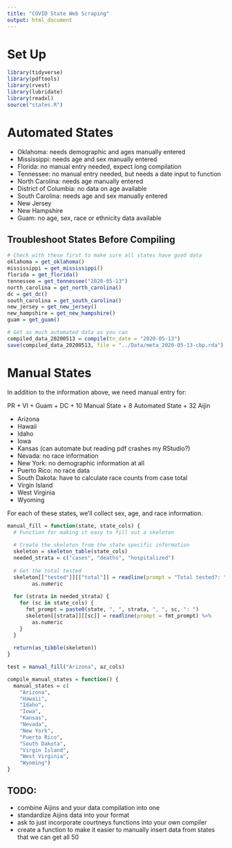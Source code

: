 ```yaml
---
title: "COVID State Web Scraping"
output: html_document
---
```


# Set Up

```r
library(tidyverse)
library(pdftools)
library(rvest)
library(lubridate)
library(readxl)
source("states.R")
```

# Automated States

- Oklahoma: needs demographic and ages manually entered
- Mississippi: needs age and sex manually entered
- Florida: no manual entry needed, expect long compilation
- Tennessee: no manual entry needed, but needs a date input to function
- North Carolina: needs age manually entered
- District of Columbia: no data on age available
- South Carolina: needs age and sex manually entered
- New Jersey
- New Hampshire
- Guam: no age, sex, race or ethnicity data available

## Troubleshoot States Before Compiling

```r
# Check with these first to make sure all states have good data
oklahoma = get_oklahoma()
mississippi = get_mississippi()
florida = get_florida()
tennessee = get_tennessee("2020-05-13")
north_carolina = get_north_carolina()
dc = get_dc()
south_carolina = get_south_carolina()
new_jersey = get_new_jersey()
new_hampshire = get_new_hampshire()
guam = get_guam()
```

```r
# Get as much automated data as you can
compiled_data_20200513 = compile(tn_date = "2020-05-13")
save(compiled_data_20200513, file = "../Data/meta_2020-05-13-cbp.rda")
```



# Manual States

In addition to the information above, we need manual entry for:

PR + VI + Guam + DC + 10 Manual State + 8 Automated State + 32 Aijin

- Arizona
- Hawaii
- Idaho
- Iowa
- Kansas (can automate but reading pdf crashes my RStudio?)
- Nevada: no race information
- New York: no demographic information at all
- Puerto Rico: no race data
- South Dakota: have to calculate race counts from case total
- Virgin Island
- West Virginia
- Wyoming

For each of these states, we'll collect sex, age, and race information.

```r


manual_fill = function(state, state_cols) {
  # Function for making it easy to fill out a skeleton
  
  # Create the skeleton from the state specific information
  skeleton = skeleton_table(state_cols)
  needed_strata = c("cases", "deaths", "hospitalized")
  
  # Get the total tested
  skeleton[["tested"]][["total"]] = readline(prompt = "Total tested?: ") %>% 
        as.numeric
  
  for (strata in needed_strata) {
    for (sc in state_cols) {
      fmt_prompt = paste0(state, ", ", strata, ", ", sc, ": ")
      skeleton[[strata]][[sc]] = readline(prompt = fmt_prompt) %>% 
        as.numeric
    }
  }
  
  return(as_tibble(skeleton))
}

test = manual_fill("Arizona", az_cols)
```

```r
compile_manual_states = function() {
  manual_states = c(
    "Arizona",
    "Hawaii",
    "Idaho",
    "Iowa",
    "Kansas",
    "Nevada",
    "New York",
    "Puerto Rico",
    "South Dakota",
    "Virgin Island",
    "West Virginia",
    "Wyoming")
}
```




## TODO:

- combine Aijins and your data compilation into one
- standardize Aijins data into your format
- ask to just incorporate courtneys functions into your own compiler
- create a function to make it easier to manually insert data from states that we can get all 50

